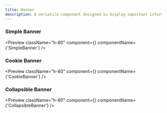 ```yaml
---
title: Banner
description: A versatile component designed to display important information in a prominent and visually appealing way, offering a range of customization options for various use cases.
---
```


### Simple Banner

<Preview
  className="h-80"
  component={<SimpleBanner></SimpleBanner>}
  componentName={'SimpleBanner'}
/>

### Cookie Banner

<Preview
  className="h-80"
  component={<CookieBanner></CookieBanner>}
  componentName={'CookieBanner'}
/>

### Collapsible Banner

<Preview
  className="h-80"
  component={<CollapsibleBanner></CollapsibleBanner>}
  componentName={'CollapsibleBanner'}
/>